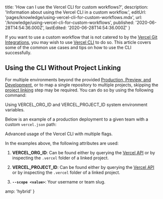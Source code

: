 
  title: 'How can I use the Vercel CLI for custom workflows?',
  description: 'Information about using the Vercel CLI in a custom workflow.',
  editUrl: 'pages/knowledge/using-vercel-cli-for-custom-workflows.mdx',
  url: '/knowledge/using-vercel-cli-for-custom-workflows',
  published: '2020-06-28T14:54:36.000Z',
  lastEdited: '2020-06-28T14:54:36.000Z'
}

If you want to use a custom workflow that is not catered to by the [Vercel Git Integrations](/docs/v2/git-integrations), you may wish to use [Vercel CLI](/docs/cli#getting-started) to do so. This article covers some of the common use cases and tips on how to use the CLI successfully.

## Using the CLI Without Project Linking

For multiple environments beyond the provided [Production, Preview, and Development](/docs/v2/build-step#environment-variables), or to map a single repository to multiple projects, skipping the [project linking](/docs/cli#commands/overview/project-linking) step may be required. You can do so by using the following command:

<Snippet dark text="VERCEL_ORG_ID=<value> VERCEL_PROJECT_ID=<value> vercel" />
<Caption>Using <InlineCode>VERCEL_ORG_ID</InlineCode> and <InlineCode>VERCEL_PROJECT_ID</InlineCode> system environment variables.</Caption>

Below is an example of a production deployment to a given team with a custom `vercel.json` path:

<Snippet dark text="VERCEL_ORG_ID=<value> VERCEL_PROJECT_ID=<value> vercel --prod --scope <value> -A production.vercel.json" />
<Caption>Advanced usage of the Vercel CLI with multiple flags.</Caption>

In the examples above, the following attributes are used:

1. **VERCEL_ORG_ID**: Can be found either by querying the [Vercel API](/docs/api#endpoints/teams/list-all-your-teams) or by inspecting the `.vercel` folder of a linked project.

2. **VERCEL_PROJECT_ID**: Can be found either by querying the [Vercel API](/docs/api#endpoints/projects/get-projects) or by inspecting the `.vercel` folder of a linked project.

3. **`--scope <value>`**: Your username or team slug.


  amp: 'hybrid'
}
